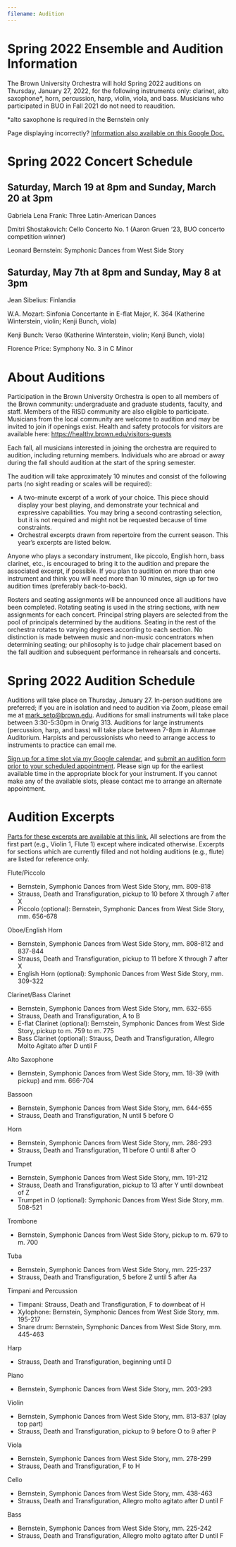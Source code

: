 ```yaml
---
filename: Audition
---
```

# Spring 2022 Ensemble and Audition Information

The Brown University Orchestra will hold Spring 2022 auditions on Thursday, January 27, 2022, for the following instruments only: clarinet, alto saxophone*, horn, percussion, harp, violin, viola, and bass. Musicians who participated in BUO in Fall 2021 do not need to reaudition.

\*alto saxophone is required in the Bernstein only

Page displaying incorrectly? [Information also available on this Google Doc.](https://docs.google.com/document/d/1ziJ4x4VztI2i0npgIjZv021UrLJJ0om2e_4ixUh6HLs/edit#)

# Spring 2022 Concert Schedule

## Saturday, March 19 at 8pm and Sunday, March 20 at 3pm

Gabriela Lena Frank: Three Latin-American Dances

Dmitri Shostakovich: Cello Concerto No. 1 (Aaron Gruen ‘23, BUO concerto competition winner)

Leonard Bernstein: Symphonic Dances from West Side Story

## Saturday, May 7th at 8pm and Sunday, May 8 at 3pm

Jean Sibelius: Finlandia

W.A. Mozart: Sinfonia Concertante in E-flat Major, K. 364 (Katherine Winterstein, violin; Kenji Bunch, viola)

Kenji Bunch: Verso (Katherine Winterstein, violin; Kenji Bunch, viola)

Florence Price: Symphony No. 3 in C Minor

# About Auditions

Participation in the Brown University Orchestra is open to all members of the Brown community: undergraduate and graduate students, faculty, and staff. Members of the RISD community are also eligible to participate. Musicians from the local community are welcome to audition and may be invited to join if openings exist. Health and safety protocols for visitors are available here: https://healthy.brown.edu/visitors-guests

Each fall, all musicians interested in joining the orchestra are required to audition, including returning members. Individuals who are abroad or away during the fall should audition at the start of the spring semester.

The audition will take approximately 10 minutes and consist of the following parts (no sight reading or scales will be required):

* A two-minute excerpt of a work of your choice. This piece should display your best playing, and demonstrate your technical and expressive capabilities. You may bring a second contrasting selection, but it is not required and might not be requested because of time constraints.
* Orchestral excerpts drawn from repertoire from the current season. This year’s excerpts are listed below.

Anyone who plays a secondary instrument, like piccolo, English horn, bass clarinet, etc., is encouraged to bring it to the audition and prepare the associated excerpt, if possible. If you plan to audition on more than one instrument and think you will need more than 10 minutes, sign up for two audition times (preferably back-to-back).

Rosters and seating assignments will be announced once all auditions have been completed. Rotating seating is used in the string sections, with new assignments for each concert. Principal string players are selected from the pool of principals determined by the auditions. Seating in the rest of the orchestra rotates to varying degrees according to each section. No distinction is made between music and non-music concentrators when determining seating; our philosophy is to judge chair placement based on the fall audition and subsequent performance in rehearsals and concerts.

# Spring 2022 Audition Schedule

Auditions will take place on Thursday, January 27. In-person auditions are preferred; if you are in isolation and need to audition via Zoom, please email me at mark_seto@brown.edu. Auditions for small instruments will take place between 3:30-5:30pm in Orwig 313. Auditions for large instruments (percussion, harp, and bass) will take place between 7-8pm in Alumnae Auditorium. Harpists and percussionists who need to arrange access to instruments to practice can email me.

[Sign up for a time slot via my Google calendar](https://calendar.google.com/calendar/u/0/selfsched?sstoken=UUpEVmNqTURvN0VOfGRlZmF1bHR8YjhkZDIxMDgzZTM2MDdiY2M4OTFlOWVmYTkyNzI3YWY), and [submit an audition form prior to your scheduled appointment](https://forms.gle/2m7jsJLH8JQXYau77). Please sign up for the earliest available time in the appropriate block for your instrument. If you cannot make any of the available slots, please contact me to arrange an alternate appointment.

# Audition Excerpts

[Parts for these excerpts are available at this link.](https://drive.google.com/drive/folders/1MI4dfY27ODQTSZz90OvVUDRRKuC3nxQw?usp=sharing) All selections are from the first part (e.g., Violin 1, Flute 1) except where indicated otherwise. Excerpts for sections which are currently filled and not holding auditions (e.g., flute) are listed for reference only.

Flute/Piccolo

* Bernstein, Symphonic Dances from West Side Story, mm. 809-818
* Strauss, Death and Transfiguration, pickup to 10 before X through 7 after X
* Piccolo (optional): Bernstein, Symphonic Dances from West Side Story, mm. 656-678

Oboe/English Horn

* Bernstein, Symphonic Dances from West Side Story, mm. 808-812 and 837-844
* Strauss, Death and Transfiguration, pickup to 11 before X through 7 after X
* English Horn (optional): Symphonic Dances from West Side Story, mm. 309-322

Clarinet/Bass Clarinet

* Bernstein, Symphonic Dances from West Side Story, mm. 632-655
* Strauss, Death and Transfiguration, A to B
* E-flat Clarinet (optional): Bernstein, Symphonic Dances from West Side Story, pickup to m. 759 to m. 775
* Bass Clarinet (optional): Strauss, Death and Transfiguration, Allegro Molto Agitato after D until F

Alto Saxophone

* Bernstein, Symphonic Dances from West Side Story, mm. 18-39 (with pickup) and mm. 666-704

Bassoon

* Bernstein, Symphonic Dances from West Side Story, mm. 644-655
* Strauss, Death and Transfiguration, N until 5 before O

Horn

* Bernstein, Symphonic Dances from West Side Story, mm. 286-293
* Strauss, Death and Transfiguration, 11 before O until 8 after O

Trumpet

* Bernstein, Symphonic Dances from West Side Story, mm. 191-212
* Strauss, Death and Transfiguration, pickup to 13 after Y until downbeat of Z
* Trumpet in D (optional): Symphonic Dances from West Side Story, mm. 508-521

Trombone

* Bernstein, Symphonic Dances from West Side Story, pickup to m. 679 to m. 700

Tuba

* Bernstein, Symphonic Dances from West Side Story, mm. 225-237
* Strauss, Death and Transfiguration, 5 before Z until 5 after Aa

Timpani and Percussion

* Timpani: Strauss, Death and Transfiguration, F to downbeat of H
* Xylophone: Bernstein, Symphonic Dances from West Side Story, mm. 195-217
* Snare drum: Bernstein, Symphonic Dances from West Side Story, mm. 445-463

Harp

* Strauss, Death and Transfiguration, beginning until D

Piano

* Bernstein, Symphonic Dances from West Side Story, mm. 203-293

Violin

* Bernstein, Symphonic Dances from West Side Story, mm. 813-837 (play top part)
* Strauss, Death and Transfiguration, pickup to 9 before O to 9 after P

Viola

* Bernstein, Symphonic Dances from West Side Story, mm. 278-299
* Strauss, Death and Transfiguration, F to H

Cello

* Bernstein, Symphonic Dances from West Side Story, mm. 438-463
* Strauss, Death and Transfiguration, Allegro molto agitato after D until F

Bass

* Bernstein, Symphonic Dances from West Side Story, mm. 225-242
* Strauss, Death and Transfiguration, Allegro molto agitato after D until F